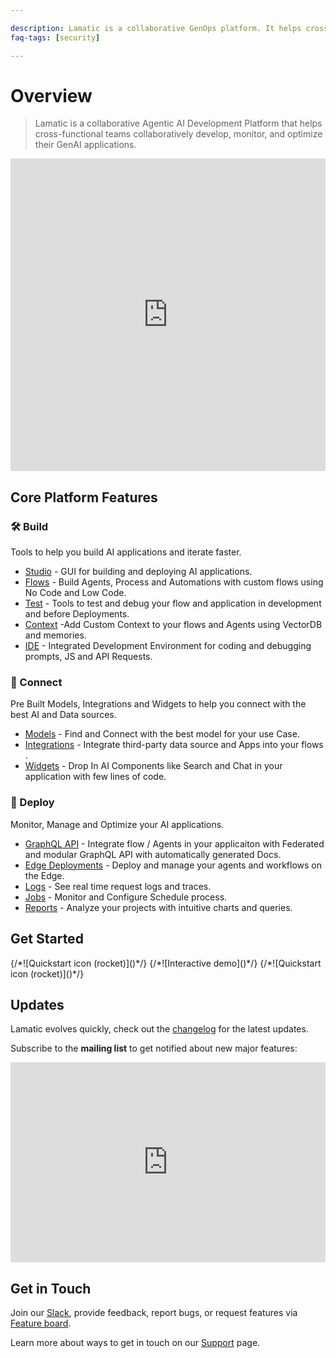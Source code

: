 ```yaml
---

description: Lamatic is a collaborative GenOps platform. It helps cross-functional product teams build and deploy GenAI faster and better.
faq-tags: [security]

---
```


# Overview

> Lamatic is a collaborative Agentic AI Development Platform that helps cross-functional teams collaboratively develop, monitor, and optimize their GenAI applications.

<iframe width="100%" height="500px" src="https://player.vimeo.com/video/1002445617?badge=0&amp;autopause=0&amp;player_id=0&amp;app_id=58479" title="Lamatic Genesis Release - 1.0.0" frameborder="0" allow="accelerometer; autoplay; clipboard-write; encrypted-media; gyroscope; picture-in-picture; web-share" referrerpolicy="strict-origin-when-cross-origin" allowfullscreen></iframe>

## Core Platform Features

### 🛠️ Build
Tools to help you build AI applications and iterate faster.

- [Studio](/docs/studio) \- GUI for building and deploying AI applications.
- [Flows](/docs/Flows) \- Build Agents, Process and Automations with custom flows using No Code and Low Code.
- [Test](/docs/Test) \- Tools to test and debug your flow and application in development and before Deployments.
- [Context](/docs/Context) \-Add Custom Context to your flows and Agents using VectorDB and memories.
- [IDE](/docs/Ide) \- Integrated Development Environment for coding and debugging prompts, JS and API Requests.

### 🧩 Connect
Pre Built Models, Integrations and Widgets to help you connect with the best AI and Data sources.

- [Models](/docs/Models) \- Find and Connect with the best model for your use Case.
- [Integrations](/docs/Integrations) \- Integrate third-party data source and Apps into your flows .
- [Widgets](/docs/widgets) \- Drop In AI Components like Search and Chat in your application with few lines of code.

### 🚀 Deploy
Monitor, Manage and Optimize your AI applications.

- [GraphQL API](/docs/GraphQL) \- Integrate flow / Agents in your applicaiton with Federated and modular GraphQL API with automatically generated Docs.
- [Edge Deployments](/docs/Edge-Deployments) \- Deploy and manage your agents and workflows on the Edge.
- [Logs](/docs/Logs) \- See real time request logs and traces.
- [Jobs](/docs/Jobs) \- Monitor and Configure Schedule process.
- [Reports](/docs/Reports) \- Analyze your projects with intuitive charts and queries.


## Get Started

<Cards num={3}>
    <Card href="/docs/get-started" title="Quickstart" image arrow>
        {/*![Quickstart icon (rocket)]()*/}
    </Card>
    <Card href="/docs/demo" title="Demo" image arrow>
        {/*![Interactive demo]()*/}
    </Card>
    <Card href="/docs/templates" title="Templates" image arrow>
        {/*![Quickstart icon (rocket)]()*/}
    </Card>
</Cards>


## Updates

Lamatic evolves quickly, check out the [changelog](/changelog) for the latest updates.

Subscribe to the **mailing list** to get notified about new major features:

<iframe
    src="https://embeds.beehiiv.com/08c99e2f-17cc-4e8a-a982-203a69f674fa"
    data-test-id="beehiiv-embed"
    width="100%"
    height="320"
    frameBorder="0"
    scrolling="no"
    style={{ borderRadius: '4px', border: '2px solid #e5e7eb', margin: '0', backgroundColor: 'transparent' }}>
</iframe>

## Get in Touch

Join our [Slack](/slack), provide feedback, report bugs, or request features via [Feature board](https://product.lamatic.ai/).

Learn more about ways to get in touch on our [Support](https://support.lamatic.ai) page.
